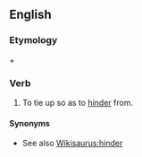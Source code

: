 ==English==

===Etymology===
{{etyl|la}} {{term|lang=la|ab}} + {{term|lang=la|ligatus|tr=past participle of ''[[ligare]]''||to tie}}

===Verb===
{{en-verb|abligat|es}}

# {{obsolete}} To tie up so as to [[hinder]] from.

====Synonyms====
* See also [[Wikisaurus:hinder]]